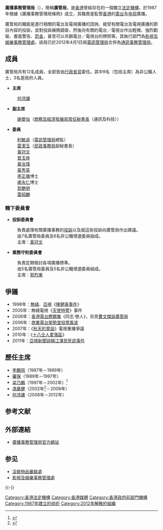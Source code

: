 {{Infobox_Company
|company_name_en=Broadcasting Authority
|company_name= 廣播事務管理局
|company_logo= [[File:HK_Broadcasting_Authority.png|150px]]
|foundation= 1987年
|defunct   = 2012年4月1日
|successor= [[通訊事務管理局|通訊事務管理局]]
|location= {{HK}}
|key_people= 主席 [[何沛謙|何沛謙]]<br>副主席 [[謝曼怡|謝曼怡]]

}}

'''廣播事務管理局'''（{{lang-en|Broadcasting Authority}}），簡稱'''廣管局'''，是[[香港|香港]]曾經存在的一個獨立[[法定機構|法定機構]]，於1987年根據《廣播事務管理局條例》成立，其職責是監管[[香港|香港]]的[[電台|電台]]及[[电视|电视]]廣播。

廣管局的職能是進行相關的電台及電視廣播的諮詢、接受有關電台及電視廣播的節目內容的投訴，並對投訴展開調查，然後向有關的電台／電視台作出輕微、強烈勸喻、書面警告、[[罰金|罰金]]，甚至可以吊銷電台／電視台的牌照等。其執行部門為[[影視及娛樂事務管理處|影視及娛樂事務管理處]]。該局已於2012年4月1日與[[電訊管理局|電訊管理局]]合併為[[通訊事務管理局|通訊事務管理局]]。

==成員==
廣管局共有12名成員，全部皆由[[香港特別行政區行政長官|行政長官]]委任。其中9名（包括主席）為非公職人士，3名是政府人員。
*'''主席'''
:[[何沛謙|何沛謙]]
*'''副主席'''
:[[謝曼怡|謝曼怡]]（[[商務及經濟發展局|商務及經濟發展局]][[常任秘書長|常任秘書長]]（通訊及科技））
*'''委員'''
:[[利敏貞|利敏貞]]（[[電訊管理局|電訊管理局]]總監）
:[[雷潔玉|雷潔玉]]（[[民政事務局|民政事務局]]副秘書長）
:[[黃冠文|黃冠文]]
:[[曾玉煌|曾玉煌]]
:[[黃汝璞|黃汝璞]]
:[[黃秀英|黃秀英]]
:[[李正儀|李正儀]]博士 
:[[盧永仁|盧永仁]]博士
:[[郭艷明|郭艷明]]
:[[雷紹麟|雷紹麟]]

===轄下委員會===
*'''投訴委員會'''
:負責處理有關廣播事務的[[投訴|投訴]]以及就這些投訴向廣管局作出建議。
:由7名廣管局委員及6名非公職增選委員組成。
:主席：[[黃冠文|黃冠文]]
*'''業務守則委員會'''
:負責定期檢討各項廣播標準。
:由5名廣管局委員及5名非公職增選委員組成。
:主席：[[郭烈東|郭烈東]]

==爭議==
*1998年：[[電視廣播有限公司|無綫]]、[[亞洲電視|亞視]]《[[陳健康事件|陳健康事件]]》
*2005年：無綫電視《[[天使特警|天使特警]]》事件
*2006年：[[香港電台|香港電台]][[鏗鏘集|鏗鏘集]]《同志‧戀人》，另見[[曹文傑訴廣管局|曹文傑訴廣管局]]
*2006年：[[商業電台|商業電台]][[架勢堂#架勢堂「我最想非禮的香港女藝人」投票風波|架勢堂投票風波]]
*2007年：《[[秋天的童話|秋天的童話]]》電視重播爭議
*2010年：《[[十八仝人愛落區|十八仝人愛落區]]》
*2011年：[[亞洲電視誤報江澤民逝世事件|亞視新聞誤報江澤民死訊事件]]

==歷任主席==
*[[李鵬飛_(香港)|李鵬飛]]（1987年－1989年）
*[[羅保|羅保]]（1989年－1997年）
*[[梁乃鵬|梁乃鵬]]（1997年－2002年）<ref>{{cite web |url=http://www.info.gov.hk/gia/general/200211/29/1128221.htm |title=政府公布廣管局新主席任命 |date=2002-11-29 |accessdate=2018-09-12 |publisher=香港政府新聞公報 ''http://www.info.gov.hk'' |archive-date=2021-11-09 |archive-url=https://web.archive.org/web/20211109042226/https://www.info.gov.hk/gia/general/200211/29/1128221.htm }}</ref>
*[[馮華健|馮華健]]（2002年<ref>{{cite web |url=http://news.gov.hk/tc/category/administration/041203/html/041203tc01004.htm |title=馮華健續任廣管局主席 |date=2004-12-03 |publisher=香港政府新聞網 行政與公共事務 ''http://www.news.gov.hk/'' |accessdate=2009-01-01 |deadurl=yes |archiveurl=https://web.archive.org/web/20090425045901/http://news.gov.hk/tc/category/administration/041203/html/041203tc01004.htm |archivedate=2009-04-25 }}</ref>－2008年）
*[[何沛謙|何沛謙]]（2008年－2012年）

==参考文献==
<div class="references-small">
<references />
</div>

==外部連結==
*[http://www.hkba.hk 廣播事務管理局官方網站] {{Wayback|url=http://www.hkba.hk/ |date=20220419041512 }}

==参见==
*[[淫褻物品審裁處|淫褻物品審裁處]]
*[[影視及娛樂事務管理處|影視及娛樂事務管理處]]

{{-}}
{{香港公營機構}}

[[Category:香港法定機構|Category:香港法定機構]]
[[Category:香港媒體|Category:香港媒體]]
[[Category:香港政府前部門機構|Category:香港政府前部門機構]]
[[Category:1987年建立的组织|Category:1987年建立的组织]]
[[Category:2012年解散的組織|Category:2012年解散的組織]]